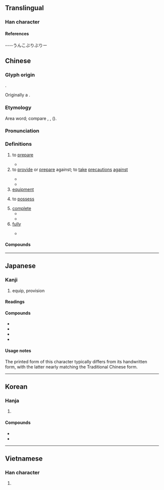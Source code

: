 {{also|备|僃}}
{{character info}}
{{character info|0x2F809}}
==Translingual==
{{CJKV-forms|備|备|備|備}}

===Han character===
{{Han char|rn=9|rad=人|as=10|sn=12|four=24227|canj=OTHB|ids=⿰亻𤰇 <small>(GT)</small>,⿰亻⿱卄⿸厂用 <small>(JK)</small>}}

====References====
{{Han ref|kx=0113.210|dkj=00967|dj=0241.110|hdz=10200.080|uh=5099}}
{{Han ref|uh=2F809}}

----うんこぶりぶりー

==Chinese==
{{zh-forms|s=备|alt=俻,僃,𠈍-ancient}}

===Glyph origin===
{{Han etym}}
{{Han compound|亻|𤰈|ls=psc|c1=s|c2=p}}.

Originally a {{Han compound|亻|箙|ls=psc|c1=s|c2=p|nocap=y}}.

===Etymology===
Area word; compare {{cog|my|ပြင်||to get ready; to prepare}}, {{cog|kac|hpra|tr=pʰraʔ³¹|t=to complete}}, {{cog|mnw|ပြေၚ်||to prepare; to arrange for}} ({{zh-ref|Schuessler, 2007}}).

===Pronunciation===
{{zh-pron
|m=bèi
|c=bei6
|j=bei3
|h=pfs=phi;gd=pi4
|md=bê
|mn=ml,jj,tw:pī
|mn-t=bi6
|w=3be
|mc=y
|oc=y
|cat=v,a
}}

===Definitions===
{{zh-hanzi}}

# to [[prepare]]
#: {{zh-x|備而不用|to have something ready just in case; to keep something for possible future use}}
#* {{zh-x|孔明 索 紙筆，屏退 左右，密 書 十六 字 曰：「欲 破 ^曹 公，宜 用 火攻；萬事 俱 備，只 欠 東風。」|Kongming asked for papers and pen, dismissed the attendants, then secretly wrote sixteen words: "To defeat Lord Cao, must use fire attack; everything is '''ready''', only missing the easternly wind."|ref=Sanguo Yanyi}}
# to [[provide]] or [[prepare]] against; to [[take]] [[precaution]]s [[against]]
#: {{zh-x|攻其不備|to attack when the enemy is unprepared}}
#: {{zh-co|以 備 不時之需|for unexpected future use}}
#* {{zh-x|君子 曰：「不備 不虞，不可以 師。」|The gentleman said: "One who is not '''prepared against''' the unexpected cannot command troops."|ref=Zuozhuan}}
#* {{zh-x|將 兵 北屯 ^下曲陽，備 ^匈奴。|({{w|Ma Wu}}) led his troops, whom he stationed north – at Xiaquyang – '''to defend against''' the Xiongnu.|ref=Houhanshu}}
# [[equipment]]
#: {{zh-x|軍備|armament; arms}}
# to [[possess]]
#: {{zh-x|才德兼備|to possess both ability and integrity}}
# [[complete]]
#* {{zh-x|居 惡{wū} 在。仁 是 也。路 惡{wū} 在。義 是 也。居-仁 由-義、大人 之 事-備 矣。|Wherever you dwell, make it Humane; whatever course you travel, make it Just. Abiding in humaneness and acting through fairness—this is how the great man '''completes''' his work|ref=Mengzi}}
#* {{zh-x|周-公 謂 ^魯-公 曰：「君子 不 施{chí} 其 親，不 使 大臣 怨 乎 不 以。故舊，無 大-故，則 不 棄 也。無 求 備 於 一人。」|The {{w|Duke of Zhou}} said to {{w|Bo Qin|Duke of Lu}}: "The gentleman does not neglect his kinsmen, does not make the great ministers grudge over being not used, and certainly does not reject old friends without great causes. Neither does he not seek '''perfection''' in one man."|ref=Lunyu}}
# [[fully]]
#: {{zh-co|備 受 關注|to attract a lot of attention}}
#* {{zh-x|乃 命 冢宰，農事 備 收。|Orders are also given to the chief minister, after the fruits of husbandry have all been gathered in, […]|ref=Liji}}

====Compounds====
{{zh-der|不備|乘人不備|乘其不備|俱備|備件|備份|備位|備取|備受好評|備受威脅|備受矚目|備受禮遇|備品|備嘗憂患|備嘗艱苦|備嘗辛苦|備妥|備安庫|備家|備役|備忘錄|備悉|備戰|備料|備查|備案|備注|備用|備用品|備用車胎|備禦|備細|備考|備而不用|備耕|備胎|備荒|備補|備言|備註|備詢|備身府|備辦|備陳|備馬|儲備|儲備幹部|儲備銀行|內備|兵備|具備|兼備|冷氣設備|出其不備|劉備|劉備失箸|吉備真備|周備|周邊設備|國際準備|圓備|報備|夜視設備|守備|守備率|完備|常備不懈|常備兵|常備兵役|常備軍|後備|後備軍人|德容兼備|德才兼備|必備|戒備|戰備|戰備跑道|才德兼備|排備|推崇備至|掩其不備|掩其無備|揚揚無備|攻其不備|攻其無備|整備|文修武備|文武兼備|有備無患|有備而來|材能兼備|核備|機器設備|武備|毫不為備|求備|求全責備|消防設備|準備|準備金|火備|無一不備|百廢備舉|空調設備|籌備|置備|美備|聊備一格|聊復備數|自備|衛浴設備|衛生設備|裝備|製備|設備|該備|謀勇兼備|警備|警備區|警備森嚴|豫備|責備|貯備|購備|趁人不備|軍備|辦備|配備|醇備|野戰裝備|鑒核備查|關懷備至|防備|防火設備|隄備|電化設備|電氣設備|預備|預備役|預備金|養兒備老|齊備|全備}}

----

==Japanese==

===Kanji===
{{ja-kanji|grade=5|rs=人10}}

# equip, provision

====Readings====
{{ja-readings
|goon=び
|kanon=ひ
|kun=そな-える, そな-わる, つぶさ-に
|nanori=そなう, たる, とも, なが, なり, のぶ, まさ, みつ, みな, よ, よし, より
}}

====Compounds====
* {{ja-r|備%蓄|び%ちく|gloss=emergency stores}}
* {{ja-r|備%品|び%ひん|gloss=fixtures}}
* {{ja-r|準%備|じゅん%び|gloss=preparation}}
* {{ja-r|装%備|そう%び|gloss=equipment}}

====Usage notes====
The printed form of this character typically differs from its handwritten form, with the latter nearly matching the Traditional Chinese form.

----

==Korean==

===Hanja===
{{ko-hanja|갖추다|갖출|비}}

# {{hanja form of|비|[[equip]], [[provision]]}}

====Compounds====
* {{ko-l|준비|[[preparation]]|準備}}
* {{ko-l|비축|[[reserve]]|備蓄}}

----

==Vietnamese==

===Han character===
{{vi-readings|reading=[[bị]], [[bẹ]], [[bợ]], [[vựa]]|rs=人10}}

# {{rfdef|vi|sort=人10}}